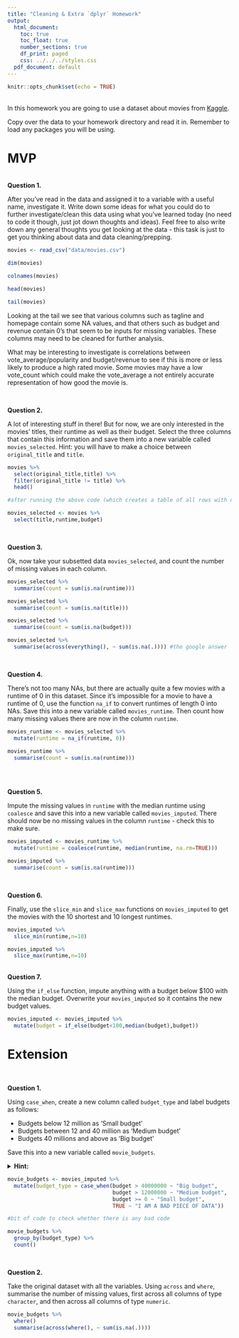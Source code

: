 ```yaml
---
title: "Cleaning & Extra `dplyr` Homework"
output:
  html_document:
    toc: true
    toc_float: true
    number_sections: true
    df_print: paged
    css: ../../../styles.css
  pdf_document: default
---
```


```r
knitr::opts_chunk$set(echo = TRUE)
```

<br>
In this homework you are going to use a dataset about movies from [Kaggle](https://www.kaggle.com/tmdb/tmdb-movie-metadata).

Copy over the data to your homework directory and read it in. Remember to load any packages you will be using.

# MVP
<br>
**Question 1.** 

After you've read in the data and assigned it to a variable with a useful name, investigate it. Write down some ideas for what you could do to further investigate/clean this data using what you've learned today (no need to code it though, just jot down thoughts and ideas). Feel free to also write down any general thoughts you get looking at the data - this task is just to get you thinking about data and data cleaning/prepping.

```r
movies <- read_csv("data/movies.csv")

dim(movies)

colnames(movies)

head(movies)

tail(movies)
```
Looking at the tail we see that various columns such as tagline and homepage contain some NA values, and that others such as budget and revenue contain 0's that seem to be inputs for missing variables. These columns may need to be cleaned for further analysis.

What may be interesting to investigate is correlations between vote_average/popularity and budget/revenue to see if this is more or less likely to produce a high rated movie. Some movies may have a low vote_count which could make the vote_average a not entirely accurate representation of how good the movie is.



<br> 

**Question 2.**

A lot of interesting stuff in there! But for now, we are only interested in the movies' titles, their runtime as well as their budget. Select the three columns that contain this information and save them into a new variable called `movies_selected`. Hint: you will have to make a choice between `original_title` and `title`.

```r
movies %>% 
  select(original_title,title) %>%
  filter(original_title != title) %>% 
  head()

#after running the above code (which creates a table of all rows with differing entries in the two columns) we can see that original_title seems to contain the untranslated title, therefore for the data analysis we would want to keep the "title" column

movies_selected <- movies %>% 
  select(title,runtime,budget)
```


<br>


**Question 3.**  

Ok, now take your subsetted data `movies_selected`, and count the number of missing values in each column.

```r
movies_selected %>% 
  summarise(count = sum(is.na(runtime)))

movies_selected %>% 
  summarise(count = sum(is.na(title)))

movies_selected %>% 
  summarise(count = sum(is.na(budget)))

movies_selected %>% 
  summarise(across(everything(), ~ sum(is.na(.)))) #the google answer
```


<br>

**Question 4.**  

There's not too many NAs, but there are actually quite a few movies with a runtime of 0 in this dataset. Since it's impossible for a movie to have a runtime of 0, use the function `na_if` to convert runtimes of length 0 into NAs. Save this into a new variable called `movies_runtime`. Then count how many missing values there are now in the column `runtime`.

```r
movies_runtime <- movies_selected %>% 
  mutate(runtime = na_if(runtime, 0))

movies_runtime %>% 
  summarise(count = sum(is.na(runtime)))
  
```


<br>

**Question 5.**  

Impute the missing values in `runtime` with the median runtime using `coalesce` and save this into a new variable called `movies_imputed`. There should now be no missing values in the column `runtime` - check this to make sure.

```r
movies_imputed <- movies_runtime %>% 
  mutate(runtime = coalesce(runtime, median(runtime, na.rm=TRUE)))

movies_imputed %>% 
  summarise(count = sum(is.na(runtime)))
```


<br>

**Question 6.**  

Finally, use the `slice_min` and `slice_max` functions on `movies_imputed` to get the movies with the 10 shortest and 10 longest runtimes.

```r
movies_imputed %>% 
  slice_min(runtime,n=10)

movies_imputed %>% 
  slice_max(runtime,n=10)

```


<br>
**Question 7.**  

Using the `if_else` function, impute anything with a budget below $100 with the median budget. Overwrite your `movies_imputed` so it contains the new budget values.

```r
movies_imputed <- movies_imputed %>% 
  mutate(budget = if_else(budget<100,median(budget),budget))
```



# Extension


<br> 

**Question 1.**  

Using `case_when`, create a new column called `budget_type` and label budgets as follows:

* Budgets below 12 million as 'Small budget'
* Budgets between 12 and 40 million as 'Medium budget'
* Budgets 40 millions and above as 'Big budget'

Save this into a new variable called `movie_budgets`.

<details>
<summary>**Hint:**</summary> 1e6 is a shorthand way of writing 1 million ($1 \times 10^6$)
</details>

```r
movie_budgets <- movies_imputed %>% 
  mutate(budget_type = case_when(budget > 40000000 ~ "Big budget",
                                 budget > 12000000 ~ "Medium budget",
                                 budget >= 0 ~ "Small budget",
                                 TRUE ~ "I AM A BAD PIECE OF DATA"))

#bit of code to check whether there is any bad code

movie_budgets %>% 
  group_by(budget_type) %>% 
  count()

```


<br> 

**Question 2.**  

Take the original dataset with all the variables. Using `across` and `where`, summarise the number of missing values, first across all columns of type `character`, and then across all columns of type `numeric`.

```r
movie_budgets %>% 
  where()
  summarise(across(where(), ~ sum(is.na(.))))
```


<br> 

